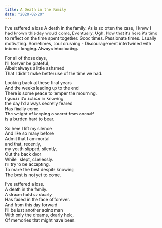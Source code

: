 ```yaml
---
title: A Death in the Family
date: "2020-02-20"
---
```


<Box>
  I’ve suffered a loss  
  A death in the family.   
  As is so often the case,  
  I know I had known this day would come,  
  Eventually.  Ugh.   
  Now that it’s here it’s time to reflect   
  on the time spent together.   
  Good times.    
  Passionate times.   
  Usually motivating.   
  Sometimes, soul crushing -  
  Discouragement intertwined with intense longing.   
  Always intoxicating.    
    
  For all of those days,  
  I’ll forever be grateful,  
  Albeit always a little ashamed  
  That I didn’t make better use of the time we had.   
    
  Looking back at these final years  
  And the weeks leading up to the end  
  There is some peace to temper the mourning.   
  I guess it’s solace in knowing   
  the day I’d always secretly feared  
  Has finally come.   
  The weight of keeping a secret from oneself  
  is a burden hard to bear.   
    
  So here I lift my silence  
  And like so many before  
  Admit that I am mortal  
  and that, recently,  
  my youth slipped, silently,  
  Out the back door   
  While I slept, cluelessly.   
  I’ll try to be accepting.   
  To make the best despite knowing  
  The best is not yet to come.   
    
  I’ve suffered a loss.   
  A death in the family.   
  A dream held so dearly  
  Has faded in the face of forever.   
  And from this day forward  
  I’ll be just another aging man  
  With only the dreams, dearly held,  
  Of memories that might have been.   
</Box>